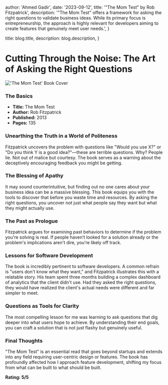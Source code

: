 
  author: 'Ahmed Gadir',
  date: '2023-09-12',
  title: '"The Mom Test" by Rob Fitzpatrick',
  description:
    '"The Mom Test" offers a framework for asking the right questions to validate business ideas. While its primary focus is entrepreneurship, the approach is highly relevant for developers aiming to create features that genuinely meet user needs.',
}

  title: blog.title,
  description: blog.description,
}


# Cutting Through the Noise: The Art of Asking the Right Questions

<Image src={theMomTest} alt="'The Mom Test' Book Cover" width={400} />

### **The Basics**

- **Title:** The Mom Test
- **Author:** Rob Fitzpatrick
- **Published:** 2013
- **Pages:** 135

### Unearthing the Truth in a World of Politeness

Fitzpatrick uncovers the problem with questions like "Would you use X?" or "Do you think Y is a good idea?"—these are terrible questions. Why? People lie. Not out of malice but courtesy. The book serves as a warning about the deceptively encouraging feedback you might be getting.

### The Blessing of Apathy

It may sound counterintuitive, but finding out no one cares about your business idea can be a massive blessing. This book equips you with the tools to discover that before you waste time and resources. By asking the right questions, you uncover not just what people say they want but what they might actually use.

### The Past as Prologue

Fitzpatrick argues for examining past behaviors to determine if the problem you're solving is real. If people haven’t looked for a solution already or the problem's implications aren't dire, you’re likely off track.

### Lessons for Software Development

The book is incredibly pertinent to software developers. A common refrain is "users don't know what they want," and Fitzpatrick illustrates this with a relatable story. His team spent three months building a complex dashboard of analytics that the client didn't use. Had they asked the right questions, they would have realized the client's actual needs were different and far simpler to meet.

### Questions as Tools for Clarity

The most compelling lesson for me was learning to ask questions that dig deeper into what users hope to achieve. By understanding their end goals, you can craft a solution that is not just flashy but genuinely useful.

### Final Thoughts

"The Mom Test" is an essential read that goes beyond startups and extends into any field requiring user-centric design or features. The book has profoundly affected how I approach feature development, shifting my focus from what can be built to what should be built.

**Rating: 5/5**
